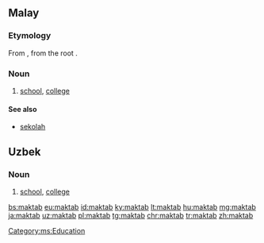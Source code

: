 ==Malay==
===Etymology===
From {{etyl|ar|ms}} {{term|مَكْتَب|tr=maktab|lang=ar}}, from the root {{ar-root|ك|ت|ب}}.

===Noun===
{{head|ms|noun}}

# [[school]], [[college]]

====See also====
* [[sekolah]]

[[Category:ms:Education]]

==Uzbek==
===Noun===
{{head|uz|noun}}

# [[school]], [[college]]

[[bs:maktab]]
[[eu:maktab]]
[[id:maktab]]
[[ky:maktab]]
[[lt:maktab]]
[[hu:maktab]]
[[mg:maktab]]
[[ja:maktab]]
[[uz:maktab]]
[[pl:maktab]]
[[tg:maktab]]
[[chr:maktab]]
[[tr:maktab]]
[[zh:maktab]]